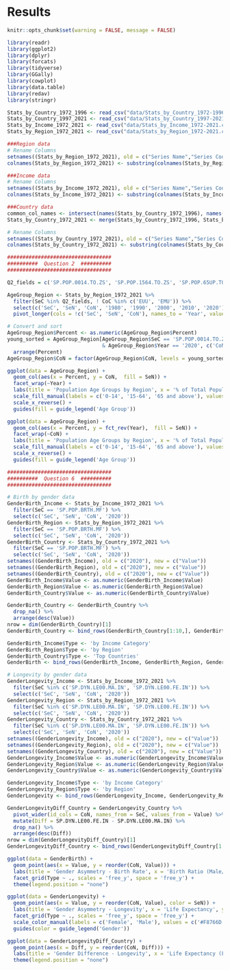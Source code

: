 # Results

```r
knitr::opts_chunk$set(warning = FALSE, message = FALSE)
```

```r
library(readr)
library(ggplot2)
library(dplyr)
library(forcats)
library(tidyverse)
library(GGally)
library(cowplot)
library(data.table)
library(redav)
library(stringr)
```


```r
Stats_by_Country_1972_1996 <- read_csv("data/Stats_by_Country_1972-1996.csv", na = "NA")
Stats_by_Country_1997_2021 <- read_csv("data/Stats_by_Country_1997-2021.csv", na = "NA")
Stats_by_Income_1972_2021 <- read_csv("data/Stats_by_Income_1972-2021.csv", na = "NA")
Stats_by_Region_1972_2021 <- read_csv("data/Stats_by_Region_1972-2021.csv", na = "NA")
```


```r
###Region data
# Rename Columns
setnames((Stats_by_Region_1972_2021), old = c("Series Name","Series Code", "Country Name", "Country Code"), new = c("SeN", "SeC", "CoN", "CoC"))
colnames(Stats_by_Region_1972_2021) <- substring(colnames(Stats_by_Region_1972_2021), 1, 4)
```

```r
###Income data
# Rename Columns
setnames((Stats_by_Income_1972_2021), old = c("Series Name","Series Code", "Country Name", "Country Code"), new = c("SeN", "SeC", "CoN", "CoC"))
colnames(Stats_by_Income_1972_2021) <- substring(colnames(Stats_by_Income_1972_2021), 1, 4)
```

```r
###Country data
common_col_names <- intersect(names(Stats_by_Country_1972_1996), names(Stats_by_Country_1997_2021))
Stats_by_Country_1972_2021 <- merge(Stats_by_Country_1972_1996, Stats_by_Country_1997_2021, all.x = TRUE)
```

```r
# Rename Columns
setnames((Stats_by_Country_1972_2021), old = c("Series Name","Series Code", "Country Name", "Country Code"), new = c("SeN", "SeC", "CoN", "CoC"))
colnames(Stats_by_Country_1972_2021) <- substring(colnames(Stats_by_Country_1972_2021), 1, 4)
```


```r
##################################
##########  Question 2  ##########
##################################

Q2_fields = c('SP.POP.0014.TO.ZS', 'SP.POP.1564.TO.ZS', 'SP.POP.65UP.TO.ZS')

AgeGroup_Region <- Stats_by_Region_1972_2021 %>%
  filter(SeC %in% Q2_fields, ! CoC %in% c('EUU', 'EMU')) %>%
  select(c('SeC', 'SeN', 'CoN', '1980', '1990', '2000', '2010', '2020')) %>%
  pivot_longer(cols = !c('SeC', 'SeN', 'CoN'), names_to = 'Year', values_to = 'Percent')

# Convert and sort
AgeGroup_Region$Percent <- as.numeric(AgeGroup_Region$Percent)
young_sorted = AgeGroup_Region[AgeGroup_Region$SeC == 'SP.POP.0014.TO.ZS'
                               & AgeGroup_Region$Year == '2020', c('CoN', 'Percent')] %>%
  arrange(Percent)
AgeGroup_Region$CoN = factor(AgeGroup_Region$CoN, levels = young_sorted$CoN)

ggplot(data = AgeGroup_Region) +
  geom_col(aes(x = Percent, y = CoN,  fill = SeN)) +
  facet_wrap(~Year) +
  labs(title = 'Population Age Groups by Region', x = '% of Total Population', y = 'Region') +
  scale_fill_manual(labels = c('0-14', '15-64', '65 and above'), values = c('#619CFF', '#00BA38', '#F8766D')) +
  scale_x_reverse() +
  guides(fill = guide_legend('Age Group'))

ggplot(data = AgeGroup_Region) +
  geom_col(aes(x = Percent, y = fct_rev(Year),  fill = SeN)) +
  facet_wrap(~CoN) +
  labs(title = 'Population Age Groups by Region', x = '% of Total Population', y = 'Year') +
  scale_fill_manual(labels = c('0-14', '15-64', '65 and above'), values = c('#619CFF', '#00BA38', '#F8766D')) +
  scale_x_reverse() +
  guides(fill = guide_legend('Age Group'))
```


```r
##################################
##########  Question 6  ##########
##################################

# Birth by gender data
GenderBirth_Income <- Stats_by_Income_1972_2021 %>%
  filter(SeC == 'SP.POP.BRTH.MF') %>%
  select(c('SeC', 'SeN', 'CoN', '2020'))
GenderBirth_Region <- Stats_by_Region_1972_2021 %>%
  filter(SeC == 'SP.POP.BRTH.MF') %>%
  select(c('SeC', 'SeN', 'CoN', '2020'))
GenderBirth_Country <- Stats_by_Country_1972_2021 %>%
  filter(SeC == 'SP.POP.BRTH.MF') %>%
  select(c('SeC', 'SeN', 'CoN', '2020'))
setnames((GenderBirth_Income), old = c("2020"), new = c("Value"))
setnames((GenderBirth_Region), old = c("2020"), new = c("Value"))
setnames((GenderBirth_Country), old = c("2020"), new = c("Value"))
GenderBirth_Income$Value <- as.numeric(GenderBirth_Income$Value)
GenderBirth_Region$Value <- as.numeric(GenderBirth_Region$Value)
GenderBirth_Country$Value <- as.numeric(GenderBirth_Country$Value)

GenderBirth_Country <- GenderBirth_Country %>%
  drop_na() %>%
  arrange(desc(Value))
nrow = dim(GenderBirth_Country)[1]
GenderBirth_Country <- bind_rows(GenderBirth_Country[1:10,], GenderBirth_Country[(nrow - 9):nrow,])

GenderBirth_Income$Type <- 'by Income Category'
GenderBirth_Region$Type <- 'by Region'
GenderBirth_Country$Type <- 'Top Countries'
GenderBirth <- bind_rows(GenderBirth_Income, GenderBirth_Region, GenderBirth_Country)

# Longevity by gender data
GenderLongevity_Income <- Stats_by_Income_1972_2021 %>%
  filter(SeC %in% c('SP.DYN.LE00.MA.IN', 'SP.DYN.LE00.FE.IN')) %>%
  select(c('SeC', 'SeN', 'CoN', '2020'))
GenderLongevity_Region <- Stats_by_Region_1972_2021 %>%
  filter(SeC %in% c('SP.DYN.LE00.MA.IN', 'SP.DYN.LE00.FE.IN')) %>%
  select(c('SeC', 'SeN', 'CoN', '2020'))
GenderLongevity_Country <- Stats_by_Country_1972_2021 %>%
  filter(SeC %in% c('SP.DYN.LE00.MA.IN', 'SP.DYN.LE00.FE.IN')) %>%
  select(c('SeC', 'SeN', 'CoN', '2020'))
setnames((GenderLongevity_Income), old = c("2020"), new = c("Value"))
setnames((GenderLongevity_Region), old = c("2020"), new = c("Value"))
setnames((GenderLongevity_Country), old = c("2020"), new = c("Value"))
GenderLongevity_Income$Value <- as.numeric(GenderLongevity_Income$Value)
GenderLongevity_Region$Value <- as.numeric(GenderLongevity_Region$Value)
GenderLongevity_Country$Value <- as.numeric(GenderLongevity_Country$Value)

GenderLongevity_Income$Type <- 'by Income Category'
GenderLongevity_Region$Type <- 'by Region'
GenderLongevity <- bind_rows(GenderLongevity_Income, GenderLongevity_Region)

GenderLongevityDiff_Country = GenderLongevity_Country %>%
  pivot_wider(id_cols = CoN, names_from = SeC, values_from = Value) %>%
  mutate(Diff = SP.DYN.LE00.FE.IN - SP.DYN.LE00.MA.IN) %>%
  drop_na() %>%
  arrange(desc(Diff))
nrow = dim(GenderLongevityDiff_Country)[1]
GenderLongevityDiff_Country <- bind_rows(GenderLongevityDiff_Country[1:10,], GenderLongevityDiff_Country[(nrow - 9):nrow,])

ggplot(data = GenderBirth) +
  geom_point(aes(x = Value, y = reorder(CoN, Value))) +
  labs(title = 'Gender Asymmetry - Birth Rate', x = 'Birth Ratio (Male/Female)', y = '') +
  facet_grid(Type ~ ., scales = 'free_y', space = 'free_y') +
  theme(legend.position = "none")

ggplot(data = GenderLongevity) +
  geom_point(aes(x = Value, y = reorder(CoN, Value), color = SeN)) +
  labs(title = 'Gender Asymmetry - Longevity', x = 'Life Expectancy', y = '') +
  facet_grid(Type ~ ., scales = 'free_y', space = 'free_y') +
  scale_color_manual(labels = c('Female', 'Male'), values = c('#F8766D', '#619CFF')) +
  guides(color = guide_legend('Gender'))

ggplot(data = GenderLongevityDiff_Country) +
  geom_point(aes(x = Diff, y = reorder(CoN, Diff))) +
  labs(title = 'Gender Difference - Longevity', x = 'Life Expectancy (Female - Male)', y = 'Top and Bottom Countries') +
  theme(legend.position = "none")
```









